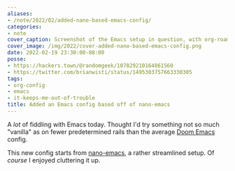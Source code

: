 ```yaml
---
aliases:
- /note/2022/02/added-nano-based-emacs-config/
categories:
- note
cover_caption: Screenshot of the Emacs setup in question, with org-roam-ui nearby
cover_image: /img/2022/cover-added-nano-based-emacs-config.png
date: 2022-02-19 23:30:00-08:00
posse:
- https://hackers.town/@randomgeek/107829210164861560
- https://twitter.com/brianwisti/status/1495303757663330305
tags:
- org-config
- emacs
- it-keeps-me-out-of-trouble
title: Added an Emacs config based off of nano-emacs
---
```


A *lot* of fiddling with Emacs today. Thought I'd try something not so much
"vanilla" as on fewer predetermined rails than the average [Doom
Emacs][doom-emacs] config.

This new config starts from [nano-emacs][], a rather streamlined setup. Of
*course* I enjoyed cluttering it up.

[doom-emacs]: https://github.com/hlissner/doom-emacs
[nano-emacs]: https://github.com/rougier/nano-emacs
